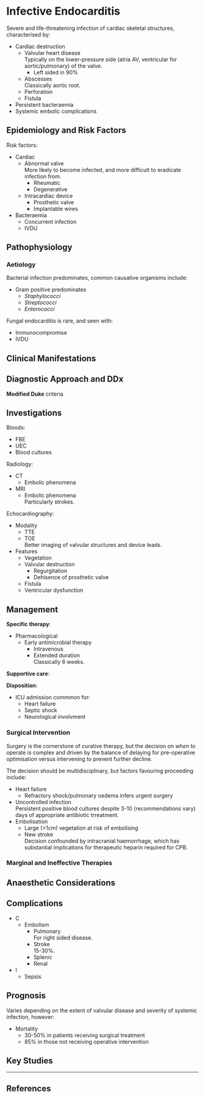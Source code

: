 # Infective Endocarditis

Severe and life-threatening infection of cardiac skeletal structures, characterised by:

* Cardiac destruction
    * Valvular heart disease\
    Typically on the lower-pressure side (atria AV, ventricular for aortic/pulmonary) of the valve.
        * Left sided in 90%
    * Abscesses\
    Classically aortic root.
    * Perforation
    * Fistula
* Persistent bacteraemia
* Systemic embolic complications

## Epidemiology and Risk Factors

Risk factors:

* Cardiac
    * Abnormal valve\
    More likely to become infected, and more difficult to eradicate infection from.
        * Rheumatic
        * Degenerative
    * Intracardiac device
        * Prosthetic valve
        * Implantable wires
* Bacteraemia
    * Concurrent infection
    * IVDU 

## Pathophysiology

### Aetiology

Bacterial infection predominates, common causative organisms include:

* Gram positive predominates
    * *Staphylococci*
    * *Streptococci*
    * *Enterococci*
    

Fungal endocarditis is rare, and seen with:

* Immunocompromise
* IVDU 


## Clinical Manifestations

## Diagnostic Approach and DDx

**Modified Duke** criteria

## Investigations

Bloods:

* FBE
* UEC
* Blood cultures

Radiology:

* CT
    * Embolic phenomena
* MRI
    * Embolic phenomena\
    Particularly strokes. 

Echocardiography:

* Modality
    * TTE\
    * TOE\
    Better imaging of valvular structures and device leads.
* Features
    * Vegetation
    * Valvular destruction
        * Regurgitation
        * Dehisence of prosthetic valve
    * Fistula
    * Ventricular dysfunction

## Management

**Specific therapy**:

* Pharmacological
    * Early antimicrobial therapy
        * Intravenous
        * Extended duration\
        Classically 6 weeks.

**Supportive care**:

**Disposition**:

* ICU admission commmon for:
    * Heart failure
    * Septic shock
    * Neurological involvment

### Surgical Intervention

Surgery is the cornerstone of curative therapy, but the decision on *when* to operate is complex and driven by the balance of delaying for pre-operative optimisation versus intervening to prevent further decline.

The decision should be multidisciplinary, but factors favouring proceeding include:

* Heart failure
    * Refractory shock/pulmonary oedema infers urgent surgery
* Uncontrolled infection\
Persistent positive blood cultures despite 3-10 (recommendations vary) days of appropriate antibiotic trreatment.
* Embolisation
    * Large (>1cm) vegetation at risk of embolising
    * New stroke\
    Decision confounded by intracranial haemorrhage, which has substantial implications for therapeutic heparin required for CPB.



### Marginal and Ineffective Therapies

## Anaesthetic Considerations

## Complications

* C
    * Embolism
        * Pulmonary\
        For right sided disease.
        * Stroke\
        15-30%.
        * Splenic
        * Renal
* I
    * Sepsis

## Prognosis

Varies depending on the extent of valvular disease and severity of systemic infection, however:

* Mortality
    * 30-50% in patients receiving surgical treatment
    * 85% in those not receiving operative intervention

## Key Studies


---

## References